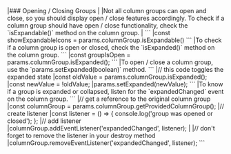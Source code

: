 <framework-specific-section frameworks="javascript">
|### Opening / Closing Groups
|
|Not all column groups can open and close, so you should display open / close features accordingly. To check if a column group should have open / close functionality, check the `isExpandable()` method on the column group.
|
</framework-specific-section>

<framework-specific-section frameworks="javascript">
```
|const showExpandableIcons = params.columnGroup.isExpandable()
```
</framework-specific-section>

<framework-specific-section frameworks="javascript">
|To check if a column group is open or closed, check the `isExpanded()` method on the column group.
</framework-specific-section>

<framework-specific-section frameworks="javascript">
```
|const groupIsOpen = params.columnGroup.isExpanded();
```
</framework-specific-section>

<framework-specific-section frameworks="javascript">
|To open / close a column group, use the `params.setExpanded(boolean)` method.
</framework-specific-section>

<framework-specific-section frameworks="javascript">
```
|// this code toggles the expanded state
|const oldValue = params.columnGroup.isExpanded();
|const newValue = !oldValue;
|params.setExpanded(newValue);
```
</framework-specific-section>

<framework-specific-section frameworks="javascript">
|To know if a group is expanded or collapsed, listen for the `expandedChanged` event on the column group.
</framework-specific-section>

<framework-specific-section frameworks="javascript">
```
|// get a reference to the original column group
|const columnGroup = params.columnGroup.getProvidedColumnGroup();
|// create listener
|const listener = () => { console.log('group was opened or closed'); };
|// add listener
|columnGroup.addEventListener('expandedChanged', listener);
|
|// don't forget to remove the listener in your destroy method
|columnGroup.removeEventListener('expandedChanged', listener);
```
</framework-specific-section>